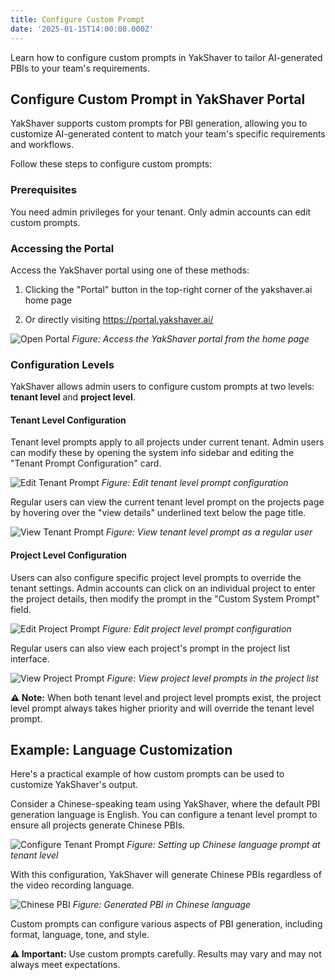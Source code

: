```yaml
---
title: Configure Custom Prompt
date: '2025-01-15T14:00:00.000Z'
---
```

Learn how to configure custom prompts in YakShaver to tailor AI-generated PBIs to your team's requirements.

## Configure Custom Prompt in YakShaver Portal

YakShaver supports custom prompts for PBI generation, allowing you to customize AI-generated content to match your team's specific requirements and workflows.

Follow these steps to configure custom prompts:

### Prerequisites

You need admin privileges for your tenant. Only admin accounts can edit custom prompts.

### Accessing the Portal

Access the YakShaver portal using one of these methods:

1. Clicking the "Portal" button in the top-right corner of the yakshaver.ai home page

2. Or directly visiting https://portal.yakshaver.ai/

![Open Portal](/YakShaver/Docs/open-portal.png)
*Figure: Access the YakShaver portal from the home page*

### Configuration Levels

YakShaver allows admin users to configure custom prompts at two levels: **tenant level** and **project level**.

#### Tenant Level Configuration

Tenant level prompts apply to all projects under current tenant. Admin users can modify these by opening the system info sidebar and editing the "Tenant Prompt Configuration" card.

![Edit Tenant Prompt](/YakShaver/Docs/edit-tenant-prompt.png)
*Figure: Edit tenant level prompt configuration*

Regular users can view the current tenant level prompt on the projects page by hovering over the "view details" underlined text below the page title.

![View Tenant Prompt](/YakShaver/Docs/view-tenant-prompt.png)
*Figure: View tenant level prompt as a regular user*

#### Project Level Configuration

Users can also configure specific project level prompts to override the tenant settings. Admin accounts can click on an individual project to enter the project details, then modify the prompt in the "Custom System Prompt" field.

![Edit Project Prompt](/YakShaver/Docs/edit-project-prompt.png)
*Figure: Edit project level prompt configuration*

Regular users can also view each project's prompt in the project list interface.

![View Project Prompt](/YakShaver/Docs/view-project-prompt.png)
*Figure: View project level prompts in the project list*

**⚠️ Note:** When both tenant level and project level prompts exist, the project level prompt always takes higher priority and will override the tenant level prompt.

## Example: Language Customization

Here's a practical example of how custom prompts can be used to customize YakShaver's output.

Consider a Chinese-speaking team using YakShaver, where the default PBI generation language is English. You can configure a tenant level prompt to ensure all projects generate Chinese PBIs.

![Configure Tenant Prompt](/YakShaver/Docs/config-tenant-prompt.png)
*Figure: Setting up Chinese language prompt at tenant level*

With this configuration, YakShaver will generate Chinese PBIs regardless of the video recording language.

![Chinese PBI](/YakShaver/Docs/Chinese-PBI.png)
*Figure: Generated PBI in Chinese language*

Custom prompts can configure various aspects of PBI generation, including format, language, tone, and style.

**⚠️ Important:** Use custom prompts carefully. Results may vary and may not always meet expectations.
